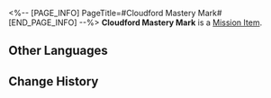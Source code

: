 <%-- [PAGE_INFO]
PageTitle=#Cloudford Mastery Mark#
[END_PAGE_INFO] --%>
{{Item Infobox
|id          = 250402
|image       = Item Cloudford Mastery Mark.png
|type        = Mission Item
|invCategory = Missions
|rarity      = 3
|effect      = 
|description = In the game Aetherium Wars, the proof of passing the Victory Zone test can be obtained by collecting four Mastery Marks, which qualifies you to participate in the championship. The Victory Zone of Cloudford grants you this proof, signifying your victory against the formidable championship contender, Master Gongshu.
}}
{{Description|''"You are a skilled and masterful player!"''}}
'''Cloudford Mastery Mark''' is a [[Mission Item]].

==Other Languages==
{{Other Languages
|en   = Cloudford Mastery Mark
|zhs  = 流云渡的资格徽章
|zht  = 流雲渡的資格徽章
|ja   = 流雲渡しの資格バッジ
|ko   = 구름나루 자격 배지
|es   = Insignia de maestría del Vado de las Nubes
|fr   = Badge de maîtrise de Passenuage
|ru   = Значок мастерства Облачной переправы
|th   = ตราชัยชนะจาก Cloudford
|vi   = Huy Hiệu Tư Cách Cảng Lưu Vân
|de   = Meisterschaftsmarke von Wolkenfurt
|id   = Lencana Kualifikasi Cloudford
|pt   = Marca de Maestria de Vau-Nuvem
}}

==Change History==
{{Change History|2.0}}